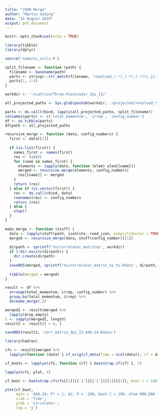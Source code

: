 ```yaml
---
title: "JSON Merge"
author: "Martin Ueding"
date: "14 August 2019"
output: pdf_document
---
```


```r
knitr::opts_chunk$set(echo = TRUE)

library(tibble)
library(dplyr)

source('numeric_utils.R')
```

```r
split_filename <- function (path) {
  filename <- basename(path)
  parts <- stringr::str_match(filename, 'resolved_(.*)_(.*)_(.*)\\.js')
  parts[1, 2:4]
}
```


```r
workdir <- '~/Lattice/Three-Pions/wdir_3pi_I3/'
```

```r
all_projected_paths <- Sys.glob(paste0(workdir, '/projected/resolved_*_*_*.js'))
```

```r
parts <- do.call(rbind, lapply(all_projected_paths, split_filename))
colnames(parts) <- c('total_momentum', 'irrep', 'config_number')
df <- as_tibble(parts)
df$path <- all_projected_paths
```

```r
recursive_merge <- function (data, config_numbers) {
  first <- data[[1]]
  
  if (is.list(first)) {
    names_first <- names(first)
    res <- list()
    for (name in names_first) {
      elements <- lapply(data, function (elem) elem[[name]])
      merged <- recursive_merge(elements, config_numbers)
      res[[name]] <- merged
    }
    return (res)
  } else if (is.vector(first)) {
    res <- do.call(rbind, data)
    rownames(res) <- config_numbers
    return (res)
  } else {
    stop()
  }
}

make_merge <- function (stuff) {
  data <- lapply(stuff$path, jsonlite::read_json, simplifyVector = TRUE)
  merged <- recursive_merge(data, stuff$config_number)[[1]]
  
  dirpath <- sprintf('%s/correlator_matrices', workdir)
  if (!dir.exists(dirpath)) {
    dir.create(dirpath)
  }
  saveRDS(merged, sprintf('%s/correlator_matrix_%s_%s.Rdata', dirpath, stuff$total_momentum[1], stuff$irrep[1]))
                          
  tibble(merged = merged)
}

result <- df %>%
  arrange(total_momentum, irrep, config_number) %>%
  group_by(total_momentum, irrep) %>%
  do(make_merge(.))
```

```r
merged2 <- result$merged %>%
  lapply(drop_empty)
l <- sapply(merged2, length)
result2 <- result[l > 0, ]
```

```r
saveRDS(result2, 'corr_matrix_3pi_I3_A40.24.Rdata')
```

```r
library(hadron)
```

```r
cfs <- result2$merged %>%
  lapplyn(function (data) { cf_orig(cf_meta(Time = ncol(data)), cf = data) }, 5)
```

```r
cf_boots <- lapplyn(cfs, function (cf) { bootstrap.cf(cf) }, 5)
```

```r
lapplyn(cfs, plot, 5)
```

```r
cf_boot <- bootstrap.cf(cfs[[1]][['1']][['1']][[1]][[1]], boot.l = 100)
```

```r
plot(cf_boot,
     main = 'A40.24; P² = 1; A2; P = -100; boot.l = 100; elem 000,000 → 000,000',
     xlab = 'Time',
     ylab = 'Correlator',
     log = 'y')
```

